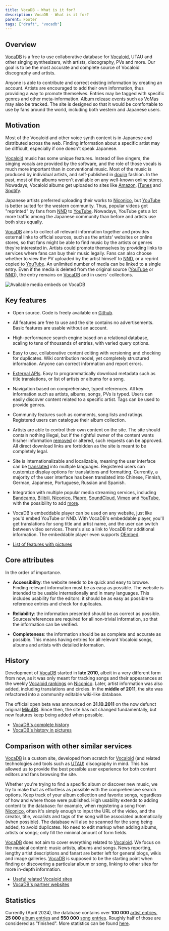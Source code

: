 ---
title: VocaDB - What is it for?
description: VocaDB - What is it for?
parent: Footer
tags: ["draft", "vocadb"]
---


## Overview
[VocaDB](https://vocadb.net/) is a free to use collaborative database for [Vocaloid](https://en.wikipedia.org/wiki/Vocaloid), UTAU and other singing synthesizers, with artists, discography, PVs and more. Our goal is to be the most accurate and complete source of Vocaloid discography and artists.

Anyone is able to contribute and correct existing information by creating an account. Artists are encouraged to add their own information, thus providing a way to promote themselves. Entries may be tagged with specific [genres](https://vocadb.net/Tag) and other meta-information. [Album release events](https://vocadb.net/Search?searchType=ReleaseEvent) such as [VoMas](https://vocadb.net/Es/1/the-vocloid-mster) may also be tracked. The site is designed so that it would be comfortable to use by fans around the world, including both western and Japanese users.

## Motivation
Most of the Vocaloid and other voice synth content is in Japanese and distributed across the web. Finding information about a specific artist may be difficult, especially if one doesn't speak Japanese.

[Vocaloid](https://en.wikipedia.org/wiki/Vocaloid) music has some unique features. Instead of live singers, the singing vocals are provided by the  software, and the role of those vocals is much more important than in conventional music. Most of the music is produced by individual artists, and self-published in [doujin](https://en.wikipedia.org/wiki/Doujin) fashion. In the past, most of the albums weren't available on any well-known online stores. Nowadays, Vocaloid albums get uploaded to sites like [Amazon](https://www.amazon.com/), [iTunes](https://music.apple.com/us/browse) and [Spotify](https://open.spotify.com/).

Japanese artists preferred uploading their works to [Niconico](https://www.nicovideo.jp/), but [YouTube](https://www.youtube.com/) is better suited for the western community. Thus, popular videos got "reprinted" by fans from [NND](https://www.nicovideo.jp/) to [YouTube](https://www.youtube.com/). Nowadays, YouTube gets a lot more traffic among the Japanese community than before and artists use both sites equally.

[VocaDB](https://vocadb.net/) aims to collect all relevant information together and provides external links to official sources, such as the artists' websites or online stores, so that fans might be able to find music by the artists or genres they're interested in. Artists could promote themselves by providing links to services where fans can buy their music legally. Fans can also choose whether to view the PV uploaded by the artist himself to [NND](https://www.nicovideo.jp/), or a reprint copied to [YouTube](https://www.youtube.com/). An unlimited number of media can be linked to a single entry. Even if the media is deleted from the original source ([YouTube](https://www.youtube.com/) or [NND](https://www.nicovideo.jp/)), the entry remains on [VocaDB](https://vocadb.net/) and in users' collections. 

![Available media embeds on VocaDB](public/images/services.png)

## Key features
* Open source. Code is freely available on [Github](https://github.com/VocaDB/vocadb).
* All features are free to use and the site contains no advertisements. Basic features are usable without an account.
* High-performance search engine based on a relational database, scaling to tens of thousands of entries, with varied query options.
* Easy to use, collaborative content editing with versioning and checking for duplicates. Wiki contribution model, yet completely structured information. Anyone can correct information and report errors.
* [External APIs](/docs/documentation/vocadb-api-and-embeds).  Easy to programmatically download metadata such as title translations, or list of artists or albums for a song.
* Navigation based on comprehensive, typed references. All key information such as artists, albums, songs, PVs is typed. Users can easily discover content related to a specific artist. Tags can be used to provide genres.
* Community features such as comments, song lists and ratings. Registered users can catalogue their album collection.
* Artists are able to control their own content on the site. The site should contain nothing illegal, but if the rightful owner of the content wants his/her information [removed](/docs/other-guidelines/content-removal-guidelines) or altered, such requests can be approved. All direct download links are forbidden as the site is meant to be completely legal.
* Site is internationalizable and localizable, meaning the user interface can be [translated](/docs/documentation/translating-vocadb) into multiple languages. Registered users can customize display options for translations and formatting. Currently, a majority of the user interface has been translated into Chinese, Finnish, German, Japanese, Portuguese, Russian and Spanish.
* Integration with multiple popular media streaming services, including [Bandcamp](https://bandcamp.com/), [Bilibili](https://www.bilibili.com/), [Niconico](https://www.nicovideo.jp/), [Piapro](https://piapro.jp/), [SoundCloud](https://soundcloud.com/), [Vimeo](https://vimeo.com/) and [YouTube](https://www.youtube.com/), with the possibility to add [more](/docs/other-guidelines/supported-streaming-services).
* VocaDB's embeddable player can be used on any website, just like you'd embed YouTube or NND. With VocaDB's embeddable player, you'll get translations for song title and artist name,  and the user can switch between video services. There's also a link to VocaDB for additional information. The embeddable player even supports [OEmbed](https://en.wikipedia.org/wiki/OEmbed).

* [List of features with pictures](/docs/documentation/vocadb-features)

## Core attributes
In the order of importance.

- **Accessibility**: 
the website needs to be quick and easy to browse. Finding relevant information must be as easy as possible. The website is intended to be usable internationally and in many languages. This includes usability for the editors: it should be as easy as possible to reference entries and check for duplicates.

- **Reliability**: 
the information presented should be as correct as possible. Sources/references are required for all non-trivial information, so that the information can be verified.

- **Completeness**: 
the information should be as complete and accurate as possible. This means having entries for all relevant Vocaloid songs, albums and artists with detailed information.

## History
Development of [VocaDB](https://vocadb.net/) started in **late 2010**, albeit in a very different form from now, as it was only meant for tracking songs and their appearances at the weekly [Vocaloid rankings](https://vocadb.net/SongList/Featured?categoryName=VocaloidRanking) on [Niconico](https://www.nicovideo.jp/). Later, artist information was also added, including translations and circles. In the **middle of 2011**, the site was refactored into a community editable wiki-like database. 

The official open beta was announced on **31.10.2011** on the now defunct original [MikuDB](http://mikudb.moe/welcome-new-home-mikudb/). Since then, the site has not changed fundamentally, but new features keep being added when possible.

* [VocaDB's complete history](/docs/documentation/vocadbs-history)
* [VocaDB's history in pictures](/docs/documentation/vocadbs-history-in-pictures)

## Comparison with other similar services
[VocaDB](https://vocadb.net/) is a custom site, developed from scratch for [Vocaloid](https://en.wikipedia.org/wiki/Vocaloid) (and related technologies and tools such as [UTAU](https://en.wikipedia.org/wiki/Utau)) discography in mind. This has allowed us to provide the best possible user experience for both content editors and fans browsing the site. 

Whether you're trying to find a specific album or discover new music, we try to make that as effortless as possible with the comprehensive search options. Keep track of your album collection and favorite songs, regardless of how and where those were published. High usability extends to adding content to the database: for example, when registering a song from [Niconico](https://www.nicovideo.jp/), often it's simply enough to input the URL of the video, and the creator, title, vocalists and tags of the song will be associated automatically (when possible). The database will also be scanned for the song being added, to avoid duplicates. No need to edit markup when adding albums, artists or songs; only fill the minimal amount of form fields.

[VocaDB](https://vocadb.net/) does not aim to cover everything related to [Vocaloid](https://en.wikipedia.org/wiki/Vocaloid). We focus on the musical content: music artists, albums and songs. News reporting, lengthy artist descriptions and fanart are better left for general blogs, wikis and image galleries. [VocaDB](https://vocadb.net/) is supposed to be the starting point when finding or discovering a particular album or song, linking to other sites for more in-depth information.

* [Useful related Vocaloid sites](/docs/other/useful-related-informational-sites)
* [VocaDB's partner websites](/docs/documentation/vocadb-partner-websites)

## Statistics
Currently (April 2024), the database contains over **100 000** [artist entries](https://vocadb.net/Search?searchType=Artist), **25 000** [album entries](https://vocadb.net/Search?searchType=Album) and **550 000** [song entries](https://vocadb.net/Search?searchType=Song). Roughly half of those are considered as "finished". More statistics can be found [here](https://vocadb.net/stats).
